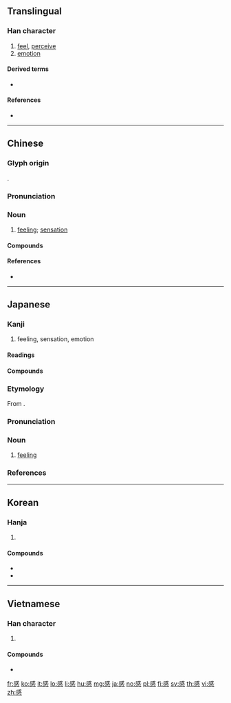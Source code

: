 {{character info/new}}
{{also|惑}}
==Translingual==
{{stroke order|strokes=13}}

===Han character===
{{Han char|rn=61|rad=心|as=09|sn=13|four=53330|canj=IRP|ids=⿱咸心}}

# [[feel]], [[perceive]]
# [[emotion]]

====Derived terms====
* {{l|mul|憾}}

====References====
* {{Han ref|kx=0395.210|dkj=10953|dj=0733.070|hdz=42321.020|uh=611F|ud=24863|bh=B750|bd=46928}}

----

==Chinese==
{{zh-forms}}

===Glyph origin===
{{Han etym}}
{{Han compound|咸|心|c1=p|c2=s|t2=heart|ls=psc}}.

===Pronunciation===
{{zh-pron
|m=gǎn
|c=gam2
|h=pfs=kám
|mn=kám
|w=
|mc=y
|oc=y
|ma=|ma2=
|cat=v,n
}}

===Noun===
{{zh-noun}}

# [[feeling]]; [[sensation]]

====Compounds====
{{zh-der|感觸|感戴|感到|感德|感動|感恩|感奮|感憤|感服|感官|感光|感荷|感化|感懷|感激|感覺|感慨|感冒|感念|感泣|感情|感染|感人|感傷|感傷主義|感生電流|感受|感嘆/感歎/感叹|感同身受|感悟|感想|感謝|感興趣|感性|感言|感應|感召|感知}}

====References====
* {{thcwd|9457}}

----

==Japanese==

===Kanji===
{{ja-kanji|grade=3|rs=心09}}

# feeling, sensation, emotion

====Readings====
{{ja-readings|goon=[[こん]] (kon)|kanon=[[かん]] (kan)}}

====Compounds====
{{der5
| {{ja-l|感温}}
| {{ja-l|感化}}
| {{ja-l|感懐}}
| {{ja-l|感慨|かんがい|kangai}}
| {{ja-l|感慨無量}}
| {{ja-l|感覚}}
| {{ja-l|感官}}
| {{ja-l|感泣}}
| {{ja-l|感興}}
| {{ja-l|感吟}}
| {{ja-l|感激}}
| {{ja-l|感光}}
| {{ja-l|感謝}}
| {{ja-l|感知|かんち|kanchi}}: [[perception]]
| {{ja-l|感受}}
| {{ja-l|感受性}}
| {{ja-l|感傷}}
| {{ja-l|感賞}}
| {{ja-l|感情}}
| {{ja-l|感触}}
| {{ja-l|感心}}
| {{ja-l|感性}}
| {{ja-l|感染}}
| {{ja-l|感想}}
| {{ja-l|感嘆}}, {{ja-l|感歎}}
| {{ja-l|感嘆符}}
| {{ja-l|感知}}
| {{ja-l|感電}}
| {{ja-l|感度}}
| {{ja-l|感動}}
| {{ja-l|感動詞}}
| {{ja-l|感得}}
| {{ja-l|感応}}
| {{ja-l|感服}}
| {{ja-l|感奮}}
| {{ja-l|感冒}}
| {{ja-l|感銘}}
| {{ja-l|感涙}}
| {{ja-r|敏感|びんかん|[[sensitivity]]}}
}}

{{ja-kanjitab|かん|yomi=o}}

===Etymology===
From {{etyl|sort=かん|ltc|ja}} {{m|zh|感|tr=kom<sup>X</sup>}}.

===Pronunciation===
{{ja-pron|yomi=kanon|かん|acc=1|acc_ref=DJR,NHK}}

===Noun===
{{ja-noun|かん}}

# [[feeling]]
#: {{ja-usex|虚無'''感'''|きょむ'''かん'''|'''feeling of''' emptiness}}

===References===
<references/>

----

==Korean==

===Hanja===
{{ko-hanja|hangeul=감|eumhun=|rv=gam|mr=kam|y=kam}}

# {{defn|lang=ko|sort=心09}}

====Compounds====
* {{ko-l|감기|感氣}}
* {{ko-l|민감|[[sensitivity]]|敏感}}

----

==Vietnamese==

===Han character===
{{vi-hantu|[[cảm]], [[cám]]|rs=心09}}

# {{defn|lang=vi|sort=心09}}

====Compounds====
* {{vi-l|mẫn cảm|敏感|[[sensitive]]}}

[[fr:感]]
[[ko:感]]
[[it:感]]
[[lo:感]]
[[li:感]]
[[hu:感]]
[[mg:感]]
[[ja:感]]
[[no:感]]
[[pl:感]]
[[fi:感]]
[[sv:感]]
[[th:感]]
[[vi:感]]
[[zh:感]]